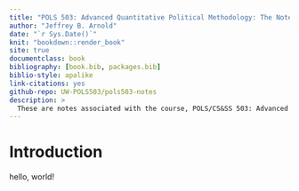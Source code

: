 ```yaml
---
title: "POLS 503: Advanced Quantitative Political Methodology: The Notes"
author: "Jeffrey B. Arnold"
date: "`r Sys.Date()`"
knit: "bookdown::render_book"
site: true
documentclass: book
bibliography: [book.bib, packages.bib]
biblio-style: apalike
link-citations: yes
github-repo: UW-POLS503/pols503-notes
description: >
  These are notes associated with the course, POLS/CS&SS 503: Advanced Quantitative Political Methodology at the University of Washington.
---
```


# Introduction

hello, world!
